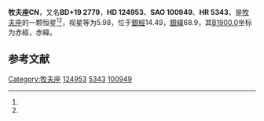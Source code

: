 {{Starbox begin
| name = 牧夫座CN
}}
{{Starbox observe
| epoch = [[J2000.0|J2000.0]]
| constell = [[牧夫座|牧夫座]]<ref name=SIMBAD>{{cite web
 | url=http://simbad.u-strasbg.fr/simbad/sim-id?Ident=HR+5343
 | title =Pulsating variable Star
 | publisher=Centre de Données astronomiques de Strasbourg
 | work=SIMBAD
 | accessdate=2012-07-13}}</ref><ref name=DATA>{{cite web
 | url=http://vizier.u-strasbg.fr/viz-bin/VizieR-5?-out.add=.&-source=5050&-corr=PK=HR&-out.max=9999&HR=5343
 | title=VizieR Detailed Page
 | accessdate=2012-07-13
 | archive-date=2016-03-05
 | archive-url=https://web.archive.org/web/20160305001237/http://vizier.u-strasbg.fr/viz-bin/VizieR-5?-out.add=.&-source=5050&-corr=PK=HR&-out.max=9999&HR=5343
 | dead-url=no
 }}</ref>
| 星官 = 
| ra = {{RA|14|16|4.2}}<ref name=SIMBAD /><ref name=DATA />
| dec = {{DEC|+18|54|43}}<ref name=SIMBAD /><ref name=DATA />
| appmag_v = 5.98<ref name=SIMBAD /><ref name=DATA />
}}
{{Starbox character
| class = A8III<ref name=SIMBAD /><ref name=DATA />
| b-v = 0.26<ref name=SIMBAD /><ref name=DATA />
| u-b = 0.05<ref name=SIMBAD /><ref name=DATA />
| r-i = 0.12<ref name=SIMBAD /><ref name=DATA />
| variable = 
}}
{{Starbox astrometry
| radial_v = 0.05
| prop_mo_ra = 4
| parallax = 
| p_error = 
}}
{{Starbox catalog
| names =BD+19 2779，[[SAO星表|SAO]] 100949，[[HD星表|HD]] 124953，[[HR星表|HR]] 5343}}
{{Starbox reference |Simbad=HR+5343}}
{{Starbox end}}

'''牧夫座CN'''，又名'''BD+19 2779'''，'''HD 124953'''、'''SAO 100949'''、'''HR 5343'''，是[[牧夫座|牧夫座]]的一颗恒星<ref name=SIMBAD /><ref name=DATA />，视星等为5.98，位于[[銀道座標系|銀經]]14.49，[[銀道座標系|銀緯]]68.9，其[[B1900.0|B1900.0]]坐标为赤經{{RA|14|11|22}}，赤緯{{DEC|+19|68.9|39}}。

== 参考文献 ==
{{reflist}}

{{star-stub}}
{{牧夫座恒星}}
{{星官|大角|1|2}}
[[Category:牧夫座|Category:牧夫座]]
[[Category:HD和HDE天體|124953]]
[[Category:HR天體|5343]]
[[Category:SAO天體|100949]]